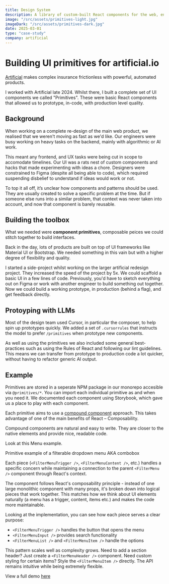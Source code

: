 ```yaml
---
title: Design System
description: A library of custom-built React components for the web, enabling rapid prototyping with AI and shipping high-quality experiences.
image: "/src/assets/primitives-light.jpg"
imageDark: "/src/assets/primitives-dark.jpg"
date: 2025-03-01
type: "case-study"
company: artificial
---
```



# Building UI primitives for artificial.io

[Artificial](https://artificial.io) makes complex insurance frictionless with powerful, automated products.

I worked with Artificial late 2024. Whilst there, I built a complete set of UI components we called "Primitives". These were basic React components that allowed us to prototype, in-code, with production level quality.

<Media
  src="https://ucarecdn.com/0c0d9f0a-00e2-4a45-96a7-0411beb3224a/"
  type="image"
  alt="Collection of UI primitives like buttons and dropdowns"
  caption="UI Primitives"
  client:load
/>

## Background

When working on a complete re-design of the main web product, we realised that we weren't moving as fast as we'd like.
Our engineers were busy working on heavy tasks on the backend, mainly with algorithmic or AI work.

This meant any frontend, and UX tasks were being cut in scope to accomodate timelines.
Our UI was a rats nest of custom components and hacks that made experimenting with ideas a chore.
Designers were constrained to Figma (despite all being able to code), which required suspending disbelief to understand if ideas would work or not.

To top it all off, it’s unclear how components and patterns should be used. They are usually created to solve a specific problem at the time. But if someone else runs into a similar problem, that context was never taken into account, and now that component is barely reusable.

## Building the toolbox

What we needed were **component primitives**, composable peices we could stitch together to build interfaces.

Back in the day, lots of products are built on top of UI frameworks like Material UI or Bootstrap.
We needed something in this vain but with a higher degree of flexibility and quality.

<Media
  src="https://ucarecdn.com/7387bb79-0b87-4620-b041-9bbbff0900a5/"
  type="video"
  alt="Video showing Storybook UI, with different components documented"
  caption="Documenting the primitives on Storybook"
  client:load
/>

I started a side-project whilst working on the larger artificial redesign project. They increased the speed of the project by 5x.
We could scaffold a basic UI in a few lines of code. Previously, you'd have to sketch everything out on Figma or work with another engineer to build something out together.
Now we could build a working prototype, in production (behind a flag), and get feedback directly.

## Protoyping with LLMs

Most of the design team used Cursor, in particular the composer, to help spin up prototypes quickly.
We added a set of `.cursorrules` that instructs the model to prefer `/primitives` when prototype new components.

As well as using the primitives we also included some general best-practices such as using the Rules of React and following our lint guidelines.
This means we can transfer from prototype to production code a lot quicker, without having to refactor generic AI output.

## Example

Primitives are stored in a seperate NPM package in our monorepo accesible via `@primitives/*`.
You can import each individual primitive as and when you need it.
We documented each component using Storybook, which gave us a place to play with each component.

Each primitive aims to use a [compound component](https://kentcdodds.com/blog/compound-components-with-react-hooks) approach.
This takes advantage of one of the main benefits of React – Composability.

Compound components are natural and easy to write. They are closer to the native elements and provide nice, readable code.

Look at this Menu example.

<UIExample component="filter-menu" client:load>
  Primitive example of a filterable dropdown menu AKA combobox
</UIExample>

Each piece (`<FilterMenuTrigger />`, `<FilterMenuContent />`, etc.) handles a specific concern while maintaining a connection to the parent `<FilterMenu />` component through React's context.

The component follows React's composability principle - instead of one large monolithic component with many props, it's broken down into logical pieces that work together. This matches how we think about UI elements naturally (a menu has a trigger, content, items etc.) and makes the code more maintainable.

Looking at the implementation, you can see how each piece serves a clear purpose:

- `<FilterMenuTrigger />` handles the button that opens the menu
- `<FilterMenuInput />` provides search functionality
- `<FilterMenuList />` and `<FilterMenuItem />` handle the options

This pattern scales well as complexity grows. Need to add a section header? Just create a `<FilterMenuHeader />` component. Need custom styling for certain items? Style the `<FilterMenuItem />` directly. The API remains intuitive while being extremely flexible.

View a full demo [here](https://artificial-ui.heymynameisrob.com)

